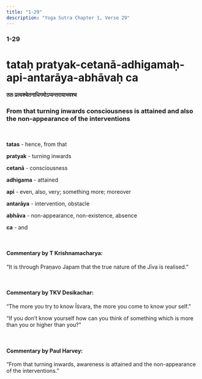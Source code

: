 ```yaml
---
title: "1-29"
description: "Yoga Sutra Chapter 1, Verse 29"
---
```


### 1-29

# tataḥ pratyak-cetanā-adhigamaḥ-api-antarāya-abhāvaḥ ca

#### ततः प्रत्यक्चेतनाधिगमोऽप्यन्तरायाभवश्च

### From that turning inwards consciousness is attained and also the non-appearance of the interventions

<br />

**tatas** - hence, from that <br />

**pratyak** - turning inwards <br />

**cetanā** - consciousness <br />

**adhigama** - attained <br />

**api** - even, also, very; something more; moreover <br />

**antarāya** - intervention, obstacle <br />

**abhāva** - non-appearance, non-existence, absence <br />

**ca** - and <br />

<br />

#### Commentary by T Krishnamacharya:

“It is through Praṇavo Japam
that the true nature of the Jīva is realised.”

<br />

#### Commentary by TKV Desikachar:

“The more you try to know Īśvara,
the more you come to know your self.”

“If you don’t know yourself how can you think of something which is more than you or higher than you?”

<br />

#### Commentary by Paul Harvey:

“From that turning inwards,
awareness is attained
and the non-appearance of the interventions.”
